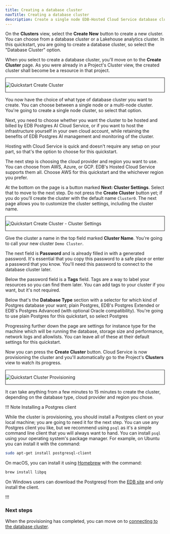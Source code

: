 ```yaml
---
title: Creating a database cluster
navTitle: Creating a database cluster
description: Create a single node EDB-Hosted Cloud Service database cluster on EDB Postgres AI.
---
```


On the **Clusters** view, select the **Create New** button to create a new cluster. You can choose from a database cluster or a Lakehouse analytics cluster. In this quickstart, you are going to create a database cluster, so select the "Database Cluster" option.

When you select to create a database cluster, you'll move on to the **Create Cluster** page. As you were already in a Project's Cluster view, the created cluster shall become be a resource in that project.

<div style="border: 1px solid;margin: 1em auto 1em">

![Quickstart Create Cluster](images/qs_create_cluster.png)

</div>

You now have the choice of what type of database cluster you want to create. You can choose between a single node or a multi-node cluster. You're going to create a single node cluster, so select that option.

Next, you need to choose whether you want the cluster to be hosted and billed by EDB Postgres AI Cloud Service, or if you want to host the infrastructure yourself in your own cloud account, while retaining the benefits of EDB Postgres AI management and monitoring of the cluster. 

Hosting with Cloud Service is quick and doesn't require any setup on your part, so that's the option to choose for this quickstart.

The next step is choosing the cloud provider and region you want to use. You can choose from AWS, Azure, or GCP. EDB's Hosted Cloud Service supports them all. Choose AWS for this quickstart and the whichever region you prefer.

At the bottom on the page is a button marked **Next: Cluster Settings**. Select that to move to the next step. Do not press the **Create Cluster** button yet; if you do you'll create the cluster with the default name `Cluster0`. The next page allows you to customize the cluster settings, including the cluster name.

<div style="border: 1px solid;margin: 1em auto 1em">

![Quickstart Create Cluster - Cluster Settings](images/qs_create_cluster_cluster_settings.png)

</div>

Give the cluster a name in the top field marked **Cluster Name**. You're going to call your new cluster `Demo Cluster`.

The next field is **Password** and is already filled in with a generated password. It's essential that you copy this password to a safe place or enter a password that you know. You'll need this password to connect to the database cluster later.

Below the password field is a **Tags** field. Tags are a way to label your resources so you can find them later. You can add tags to your cluster if you want, but it's not required.

Below that's the **Database Type** section with a selector for which kind of Postgres database your want; plain Postgres, EDB's Postgres Extended or EDB's Postgres Advanced (with optional Oracle compatibility). You're going to use plain Postgres for this quickstart, so select Postgres

Progressing further down the page are settings for instance type for the machine which will be running the database, storage size and performance, network logs and allowlists. You can leave all of these at their default settings for this quickstart.

Now you can press the **Create Cluster** button. Cloud Service is now provisioning the cluster and you'll automatically go to the Project's **Clusters** view to watch its progress. 

<div style="border: 1px solid;margin: 1em auto 1em">

![Quickstart Cluster Provisioning](images/qs_cluster_provisioning.png)

</div>

It can take anything from a few minutes to 15 minutes to create the cluster, depending on the database type, cloud provider and region you chose.

!!! Note Installing a Postgres client

While the cluster is provisioning, you should install a Postgres client on your local machine; you are going to need it for the next step. You can use any Postgres client you like, but we recommend using `psql` as it's a simple command line client that you will always want to hand. You can install `psql` using your operating system's package manager. For example, on Ubuntu you can install it with the command:

```bash
sudo apt-get install postgresql-client
```

On macOS, you can install it using [Homebrew](https://brew.sh) with the command:

```bash
brew install libpq
```

On Windows users can download the Postgresql from the [EDB site](https://www.enterprisedb.com/downloads/postgres-postgresql-downloads) and only install the client.

!!!

### Next steps

When the provisioning has completed, you can move on to [connecting to the database cluster](connecting_to_the_database_with_psql). 

